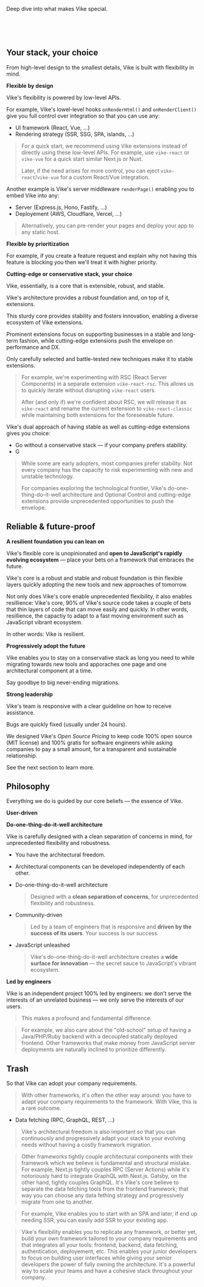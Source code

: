 
Deep dive into what makes Vike special.

<Link href="#your-stack-your-choice" /><br/>
<Link href="#reliable-future-proof" /><br/>
<Link href="#philosophy" /><br/>


## Your stack, your choice

From high-level design to the smallest details, Vike is built with flexibility in mind.

**Flexible by design**

Vike's flexibility is powered by low-level APIs.

For example, Vike's lowel-level hooks <Link href="/onRenderHtml">`onRenderHtml()`</Link> and <Link href="/onRenderClient">`onRenderClient()`</Link> give you full control over integration so that you can use any:
 - UI framework (React, Vue, ...)
 - Rendering strategy (SSR, SSG, SPA, islands, ...)

> For a quick start, we recommend using <Link href="/extensions">Vike extensions</Link> instead of directly using these low-level APIs. For example, use `vike-react` or `vike-vue` for a quick start similar Next.js or Nuxt.
>
> Later, if the need arises for more control, you can <Link href="/eject">eject</Link> `vike-react`/`vike-vue` for a custom React/Vue integration.


Another example is Vike's server middleware <Link href="/renderPage"><code>renderPage()</code></Link> enabling you to embed Vike into any:
- Server (Express.js, Hono, Fastify, ...)
- Deployement (AWS, Cloudflare, Vercel, ...)

> Alternatively, you can <Link href="/pre-rending">pre-render your pages</Link> and deploy your app to any static host.

**Flexible by prioritization**

For example, if you create a feature request and explain why not having this feature is blocking you then we'll treat it with higher priority.

**Cutting-edge or conservative stack, your choice**

Vike, essentially, is a core that is extensible, robust, and stable.

Vike's architecture provides a robust foundation and, on top of it, extensions.

This sturdy core provides stability and fosters innovation, enabling a diverse ecosystem of <Link href="/extensions">Vike extensions</Link>.

Prominent extensions focus on supporting businesses in a stable and long-term fashion, while cutting-edge extensions push the envelope on performance and DX.

Only carefully selected and battle-tested new techniques make it to stable extensions.

> For example, we're experimenting with RSC (React Server Components) in a separate extension `vike-react-rsc`. This allows us to quickly iterate without disrupting `vike-react` users.
>
> After (and only if) we're confident about RSC, we will release it as `vike-react` and rename the current extension to `vike-react-classic` while maintaining both extensions for the foreseeable future.

Vike's dual approach of having stable as well as cutting-edge extensions gives you choice:
- Go without a conservative stack &mdash; if your company prefers stability.
- G

> While some are early adopters, most companies prefer stability. Not every company has the capacity to risk experimenting with new and unstable technology.
>
> For companies exploring the technological frontier, Vike's do-one-thing-do-it-well architecture and <Link href="/optional-control">Optional Control</Link> and cutting-edge extensions provide unprecedented opportunities to push the envelope.


## Reliable & future-proof

**A resilient foundation you can lean on**

Vike's flexible core is unopinionated and **open to JavaScript's rapidly evolving ecosystem** &mdash; place your bets on a framework that embraces the future.

Vike's core is a robust and stable and robust foundation is thin flexible layers quickly adopting the new tools and new approaches of tomorrow.

Not only does Vike's core enable unprecedented flexibility, it also enables resillience:
Vike's core, 90% of Vike's source code takes a couple of bets that  thin layers of code that can move easily and quickly. In other words, resillience, the capactiy to adapt to a fast moving environment such as JavaScript vibrant ecosystem.

In other words: Vike is resilient.

**Progressively adopt the future**

Vike enables you to stay on a conservative stack as long you need to while migrating towards new tools and apporaches one page and one architectural component at a time.

Say goodbye to big never-ending migrations.



**Strong leadership**

Vike's team is responsive <Link href="/faq#how-can-i-reach-out-for-help">with a clear guideline</Link> on how to receive assistance.

Bugs are quickly fixed (usually under 24 hours).

We designed Vike's *Open Source Pricing* to keep code 100% open source (MIT license) and 100% gratis for software engineers while asking companies to pay a small amount, for a transparent and sustainable relationship.

See the next section <Link href="#philosophy" /> to learn more.



## Philosophy

Everything we do is guided by our core beliefs &mdash; the essence of Vike.

**User-driven**

**Do-one-thing-do-it-well architecture**

Vike is carefully designed with a clean separation of concerns in mind, for unprecedented flexibility and robustness.
 - You have the architectural freedom.
 - Architectural components can be developed independently of each other.

- Do-one-thing-do-it-well architecture
  > Designed with a **clean separation of concerns**, for unprecedented flexibility and robustness.

- Community-driven
  > Led by a team of engineers that is responsive and **driven by the success of its users**. Your success is our success.

- JavaScript unleashed
  > Vike's do-one-thing-do-it-well architecture creates a **wide surface for innovation** — the secret sauce to JavaScript's vibrant ecosystem.

**Led by engineers**

Vike is an independent project 100% led by engineers: we don't serve the interests of an unrelated business &mdash; we only serve the interests of our users.

> This makes a profound and fundamental difference.

> For example, we also care about the "old-school" setup of having a Java/PHP/Ruby backend with a decoupled statically deployed frontend. Other frameworks that make money from JavaScript server deployments are naturally inclined to prioritize differently.



## Trash


So that Vike can adopt your company requirements.
> With other frameworks, it's often the other way around: you have to adapt your company requirements to the framework. With Vike, this is a rare outcome.

- Data fetching (RPC, GraphQL, REST, ...)


> Vike's architectural freedom is also important so that you can continuously and progressively adapt your stack to your evolving needs without having a costly framework migration.

> Other frameworks tightly couple architectural components with their framework which we believe is fundamental and structural mistake. For example, Next.js tightly couples RPC (Server Actions) while it's notoriously hard to integrate GraphQL with Next.js. Gatsby, on the other hand, tightly couples GraphQL. It's Vike's core believe to separate the data fetching tools from the frontend framework; that way you can choose any data fething strategy and progressively migrate from one to another.

> For example, Vike enables you to start with an SPA and later, if end up needing SSR, <Link href="/ssr">you can easily add SSR</Link> to your existing app.

> Vike's flexibility enables you to replicate any framework, or better yet, <Link href="/build-your-own-framework">build your own framework</Link> tailored to your company requirements and that integrates all your tools: frontend, backend, data fetching, authentication, deployement, etc. This enables your junior developers to focus on building user interfaces while giving your senior developers the power of fully owning the architecture. It's a powerful way to scale your teams and have a cohesive stack throughout your company.

